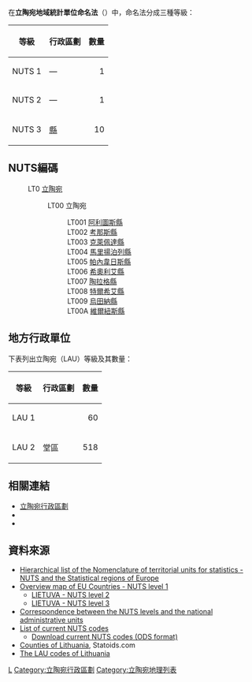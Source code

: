 {{main|地域統計單位命名法}}

在'''立陶宛地域統計單位命名法'''（{{lang-en|NUTS of Lithuania}}）中，命名法分成三種等級：

{| class="wikitable"
|-
! 等級
! 行政區劃
! 數量
|-
! NUTS 1
| —
| align="right" | 1
|-
! NUTS 2
| —
| align="right" | 1
|-
! NUTS 3
| [[立陶宛縣份|縣]]
| align="right" | 10
|}

==NUTS編碼==
:LT0 [[立陶宛|立陶宛]]
::LT00 立陶宛
:::LT001 [[阿利圖斯縣|阿利圖斯縣]]
:::LT002 [[考那斯縣|考那斯縣]]
:::LT003 [[克萊佩達縣|克萊佩達縣]]
:::LT004 [[馬里揚泊列縣|馬里揚泊列縣]]
:::LT005 [[帕內韋日斯縣|帕內韋日斯縣]]
:::LT006 [[希奧利艾縣|希奧利艾縣]]
:::LT007 [[陶拉格縣|陶拉格縣]]
:::LT008 [[特爾希艾縣|特爾希艾縣]]
:::LT009 [[烏田納縣|烏田納縣]]
:::LT00A [[維爾紐斯縣|維爾紐斯縣]]

==地方行政單位==
下表列出立陶宛{{link-en|地方行政單位|Local administrative unit}}（LAU）等級及其數量：
{| class="wikitable"
|-
! 等級
! 行政區劃
! 數量
|-
! LAU 1
| {{link-en|市鎮 (立陶宛)|Municipalities of Lithuania|市鎮}}
| align="right" | 60
|-
! LAU 2
| 堂區
| align="right" | 518
|}

==相關連結==
* [[立陶宛行政區劃|立陶宛行政區劃]]
* {{le|ISO 3166-2:LT|ISO 3166-2:LT}}
* {{le|FIPS區域代碼列表 (J-L)|List of FIPS region codes (J-L)#LH: Lithuania|立陶宛FIPS區域代碼列表}}

==資料來源==
* [http://ec.europa.eu/eurostat/ramon/nuts/codelist_en.cfm?list=nuts Hierarchical list of the Nomenclature of territorial units for statistics - NUTS and the Statistical regions of Europe]
* [http://ec.europa.eu/eurostat/ramon/nuts/pngmaps/eu1.png Overview map of EU Countries - NUTS level 1]
** [http://ec.europa.eu/eurostat/ramon/nuts/pngmaps/lt2.png LIETUVA - NUTS level 2]
** [http://ec.europa.eu/eurostat/ramon/nuts/pngmaps/lt3.png LIETUVA - NUTS level 3]
* [http://ec.europa.eu/eurostat/ramon/nuts/introannex_regions_en.html Correspondence between the NUTS levels and the national administrative units]
* [http://simap.europa.eu/codes-and-nomenclatures/codes-nuts/codes-nuts-table_en.htm List of current NUTS codes]
** [http://simap.europa.eu/codes-and-nomenclatures/codes-nuts/nuts_2008.ods Download current NUTS codes (ODS format)]
* [http://www.statoids.com/ult.html Counties of Lithuania], Statoids.com
* [http://ec.europa.eu/eurostat/ramon/nuts/excel_files/LT_LAU_2007.xls The LAU codes of Lithuania]

{{NUTS|state=collapsed}}

[[Category:地域統計單位命名法|L]]
[[Category:立陶宛行政區劃|Category:立陶宛行政區劃]]
[[Category:立陶宛地理列表|Category:立陶宛地理列表]]
